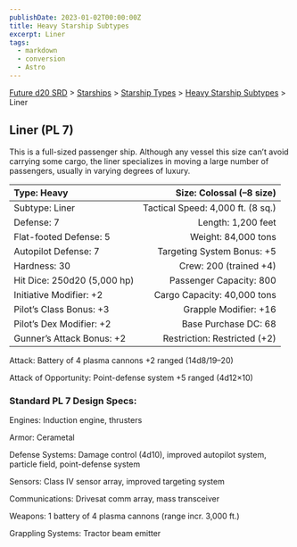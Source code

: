 ```yaml
---
publishDate: 2023-01-02T00:00:00Z
title: Heavy Starship Subtypes
excerpt: Liner
tags:
  - markdown
  - conversion
  - Astro
---
```






[Future d20 SRD](/#futureD20) > [Starships](future-d20-srd-starships-index) > [Starship Types](future-d20-srd-starships-starship-types-index) > [Heavy Starship Subtypes](future-d20-srd-starships-starship-types-heavy-starship-subtypes-index) > Liner




## Liner (PL 7)


This is a full-sized passenger ship. Although any vessel this size can’t avoid carrying some cargo, the liner specializes in moving a large number of passengers, usually in varying degrees of luxury.


| Type: Heavy | Size: Colossal (–8 size) |
| :------------- | --------------------------: |
| Subtype: Liner | Tactical Speed: 4,000 ft. (8 sq.) |
| Defense: 7 | Length: 1,200 feet |
| Flat-footed Defense: 5 | Weight: 84,000 tons |
| Autopilot Defense: 7 | Targeting System Bonus: +5 |
| Hardness: 30 | Crew: 200 (trained +4) |
| Hit Dice: 250d20 (5,000 hp) | Passenger Capacity: 800 |
| Initiative Modifier: +2 | Cargo Capacity: 40,000 tons |
| Pilot’s Class Bonus: +3 | Grapple Modifier: +16 |
| Pilot’s Dex Modifier: +2 | Base Purchase DC: 68 |
| Gunner’s Attack Bonus: +2 | Restriction: Restricted (+2) |



Attack: Battery of 4 plasma cannons +2 ranged (14d8/19–20)


Attack of Opportunity: Point-defense system +5 ranged (4d12×10)


### Standard PL 7 Design Specs:


Engines: Induction engine, thrusters


Armor: Cerametal


Defense Systems: Damage control (4d10), improved autopilot system, particle field, point-defense system


Sensors: Class IV sensor array, improved targeting system


Communications: Drivesat comm array, mass transceiver


Weapons: 1 battery of 4 plasma cannons (range incr. 3,000 ft.)


Grappling Systems: Tractor beam emitter



